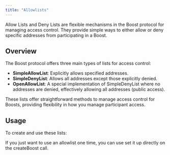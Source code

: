 ```yaml
---
title: "Allowlists"
---
```


Allow Lists and Deny Lists are flexible mechanisms in the Boost protocol for managing access control. They provide simple ways to either allow or deny specific addresses from participating in a Boost.

## Overview

The Boost protocol offers three main types of lists for access control:

- **SimpleAllowList**: Explicitly allows specified addresses.
- **SimpleDenyList**: Allows all addresses except those explicitly denied.
- **OpenAllowList**: A special implementation of SimpleDenyList where no addresses are denied, effectively allowing all addresses (public access).

These lists offer straightforward methods to manage access control for Boosts, providing flexibility in how you manage participant access.

## Usage
To create and use these lists:

If you just want to use an allowlist one time, you can use set it up directly on the createBoost call.